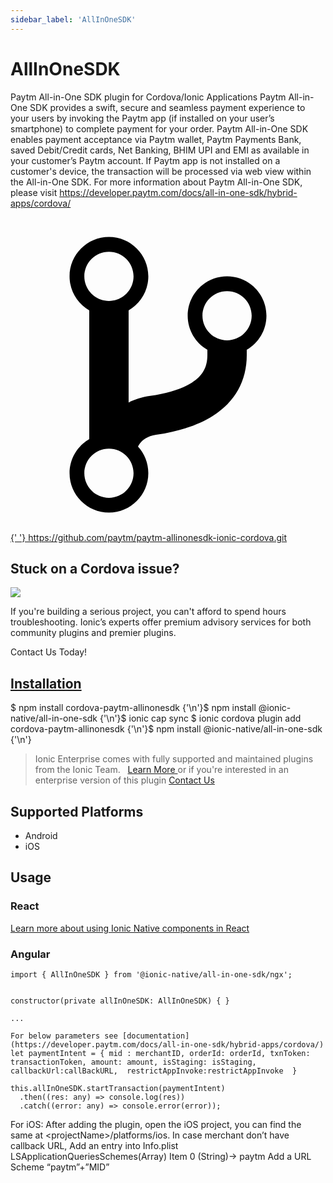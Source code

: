 ```yaml
---
sidebar_label: 'AllInOneSDK'
---
```



# AllInOneSDK

Paytm All-in-One SDK plugin for Cordova/Ionic Applications
Paytm All-in-One SDK provides a swift, secure and seamless payment experience to your users by invoking the Paytm app (if installed on your user’s smartphone) to complete payment for your order.
Paytm All-in-One SDK enables payment acceptance via Paytm wallet, Paytm Payments Bank, saved Debit/Credit cards, Net Banking, BHIM UPI and EMI as available in your customer’s Paytm account. If Paytm app is not installed on a customer's device, the transaction will be processed via web view within the All-in-One SDK.
For more information about Paytm All-in-One SDK, please visit https://developer.paytm.com/docs/all-in-one-sdk/hybrid-apps/cordova/

<p>
  <a
    href="https://github.com/paytm/paytm-allinonesdk-ionic-cordova.git"
    target="_blank"
    rel="noopener"
    className="git-link"
  >
    <svg viewBox="0 0 512 512">
      <path d="M416 160c0-35.3-28.7-64-64-64s-64 28.7-64 64c0 23.7 12.9 44.3 32 55.4v8.6c0 19.9-7.8 33.7-25.3 44.9-15.4 9.8-38.1 17.1-67.5 21.5-14 2.1-25.7 6-35.2 10.7V151.4c19.1-11.1 32-31.7 32-55.4 0-35.3-28.7-64-64-64S96 60.7 96 96c0 23.7 12.9 44.3 32 55.4v209.2c-19.1 11.1-32 31.7-32 55.4 0 35.3 28.7 64 64 64s64-28.7 64-64c0-16.6-6.3-31.7-16.7-43.1 1.9-4.9 9.7-16.3 29.4-19.3 38.8-5.8 68.9-15.9 92.3-30.8 36-22.8 55-57 55-98.8v-8.6c19.1-11.1 32-31.7 32-55.4zM160 56c22.1 0 40 17.9 40 40s-17.9 40-40 40-40-17.9-40-40 17.9-40 40-40zm0 400c-22.1 0-40-17.9-40-40s17.9-40 40-40 40 17.9 40 40-17.9 40-40 40zm192-256c-22.1 0-40-17.9-40-40s17.9-40 40-40 40 17.9 40 40-17.9 40-40 40z"></path>
    </svg>{' '}
    https://github.com/paytm/paytm-allinonesdk-ionic-cordova.git
  </a>
</p>

<h2>Stuck on a Cordova issue?</h2>
<DocsCard
  className="cordova-ee-card"
  header="Don't waste precious time on plugin issues."
  href="https://ionicframework.com/sales?product_of_interest=Ionic%20Native"
>
  <div>
    <img src={require('./_assets/img/native-cordova-bot.png').default} class="cordova-ee-img" />
    <p>
      If you're building a serious project, you can't afford to spend hours troubleshooting. Ionic’s experts offer
      premium advisory services for both community plugins and premier plugins.
    </p>
    <DocsButton className="native-ee-detail">Contact Us Today!</DocsButton>
  </div>
</DocsCard>

<h2 id="installation">
  <a href="#installation">Installation</a>
</h2>
<Tabs
  groupId="runtime"
  defaultValue="Capacitor"
  values={[
    { value: 'Capacitor', label: 'Capacitor' },
    { value: 'Cordova', label: 'Cordova' },
    { value: 'Enterprise', label: 'Enterprise' },
  ]}
>
  <TabItem value="Capacitor">
    <CodeBlock className="language-shell">
      $ npm install cordova-paytm-allinonesdk {'\n'}$ npm install @ionic-native/all-in-one-sdk {'\n'}$ ionic cap sync
    </CodeBlock>
  </TabItem>
  <TabItem value="Cordova">
    <CodeBlock className="language-shell">
      $ ionic cordova plugin add cordova-paytm-allinonesdk {'\n'}$ npm install @ionic-native/all-in-one-sdk {'\n'}
    </CodeBlock>
  </TabItem>
  <TabItem value="Enterprise">
    <blockquote>
      Ionic Enterprise comes with fully supported and maintained plugins from the Ionic Team. &nbsp;
      <a class="btn" href="https://ionic.io/docs/premier-plugins">
        Learn More
      </a> or if you're interested in an enterprise version of this plugin <a
        class="btn"
        href="https://ionicframework.com/sales?product_of_interest=Ionic%20Enterprise%20Engine"
      >
        Contact Us
      </a>
    </blockquote>
  </TabItem>
</Tabs>

## Supported Platforms

- Android
- iOS

## Usage

### React

[Learn more about using Ionic Native components in React](../native-community.md#react)

### Angular

```tsx
import { AllInOneSDK } from '@ionic-native/all-in-one-sdk/ngx';


constructor(private allInOneSDK: AllInOneSDK) { }

...

For below parameters see [documentation](https://developer.paytm.com/docs/all-in-one-sdk/hybrid-apps/cordova/)
let paymentIntent = { mid : merchantID, orderId: orderId, txnToken: transactionToken, amount: amount, isStaging: isStaging, callbackUrl:callBackURL,  restrictAppInvoke:restrictAppInvoke  }

this.allInOneSDK.startTransaction(paymentIntent)
  .then((res: any) => console.log(res))
  .catch((error: any) => console.error(error));

```

For iOS:
After adding the plugin, open the iOS project, you can find the same at &lt;projectName>/platforms/ios.
In case merchant don’t have callback URL, Add an entry into Info.plist LSApplicationQueriesSchemes(Array) Item 0 (String)-> paytm
Add a URL Scheme “paytm”+”MID”
